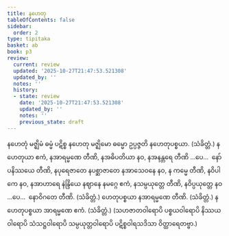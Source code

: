 ```yaml
---
title: နဟေတု
tableOfContents: false
sidebar:
  order: 2
type: tipitaka
basket: ab
book: p3
review:
  current: review
  updated: '2025-10-27T21:47:53.521308'
  updated_by: ''
  notes: ''
  history:
  - state: review
    date: '2025-10-27T21:47:53.521308'
    updated_by: ''
    notes: ''
    previous_state: draft
---
```



<ReviewStatus review={frontmatter.review} showDetails={true} />

<HypothesisAnnotation frontmatter={frontmatter} />

<DynamicBreadcrumb />

<Division number="415" book="p3" e="ch" v="39" p="290">

<Paragraph number="899" book="p3">
နဟေတုံ မဇ္ဈိမံ ဓမ္မံ ပဋိစ္စ နဟေတု မဇ္ဈိမော ဓမ္မော ဥပ္ပဇ္ဇတိ နဟေတုပစ္စယာ. (သံခိတ္တံ.)
</Paragraph>

</Division>
<Division number="416" book="p3" e="ch" v="39" p="290">

<Paragraph number="900" book="p3">
နဟေတုယာ ဧကံ, နအာရမ္မဏေ တီဏိ, နအဓိပတိယာ နဝ, နအနန္တရေ တီဏိ …ပေ…  နော်ပနိဿယေ တီဏိ, နပုရေဇာတေ နပစ္ဆာဇာတေ နအာသေဝနေ နဝ, န ကမ္မေ တီဏိ, နဝိပါကေ နဝ, နအာဟာရေ နဲန္ဒြိယေ နဈာနေ နမဂ္ဂေ ဧကံ, နသမ္ပယုတ္တေ တီဏိ, နဝိပ္ပယုတ္တေ နဝ …ပေ…  နောဝိဂတေ တီဏိ. (သံခိတ္တံ.)
</Paragraph>

<Paragraph number="901" book="p3">
ဟေတုပစ္စယာ နအာရမ္မဏေ တီဏိ. (သံခိတ္တံ.)
</Paragraph>

<Paragraph number="902" book="p3">
နဟေတုပစ္စယာ အာရမ္မဏေ ဧကံ. (သံခိတ္တံ.)
</Paragraph>

<Paragraph number="903" book="p3">
(သဟဇာတဝါရောပိ ပစ္စယဝါရောပိ နိဿယဝါရောပိ သံသဋ္ဌဝါရောပိ သမ္ပယုတ္တဝါရောပိ ပဋိစ္စဝါရသဒိသာ ဝိတ္ထာရေတဗ္ဗာ.)
</Paragraph>
</Division>